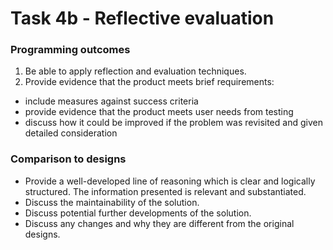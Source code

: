# Task 4b - Reflective evaluation

### Programming outcomes
1. Be able to apply reflection and evaluation techniques.
2. Provide evidence that the product meets brief requirements:
  - include measures against success criteria
  - provide evidence that the product meets user needs from testing
  - discuss how it could be improved if the problem was revisited and given detailed consideration

### Comparison to designs
  - Provide a well-developed line of reasoning which is clear and logically structured. The information presented is relevant and substantiated.
  - Discuss the maintainability of the solution.
  - Discuss potential further developments of the solution.
  - Discuss any changes and why they are different from the original designs.
